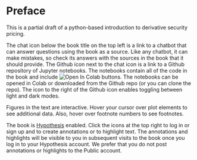 # Preface {.unnumbered}

This is a partial draft of a python-based introduction to derivative security pricing.  

The chat icon below the book title on the top left is a link to a chatbot that can answer questions using the book as a source.  Like any chatbot, it can make mistakes, so check its answers with the sources in the book that it should provide. 
The Github icon next to the chat icon is a link to a Github repository of Jupyter notebooks.  The notebooks contain all of the code in the book and include <img src="https://colab.research.google.com/assets/colab-badge.svg" alt="Open In Colab"/> buttons.  The notebooks can be opened in Colab or downloaded from the Github repo (or you can clone the repo).  The icon to the right of the Github icon enables toggling between light and dark modes.

Figures in the text are interactive.  Hover your cursor over plot elements to see additional data.  Also, hover over footnote numbers to see footnotes.

The book is [Hypothesis](https://web.hypothes.is/) enabled.  Click the icons at the top right to log in or sign up and to create annotations or to highlight text.  The annotations and highlights will be visible to you in subsequent visits to the book once you log in to your Hypothesis account.  We prefer that you do not post annotations or highlights to the Public account.








